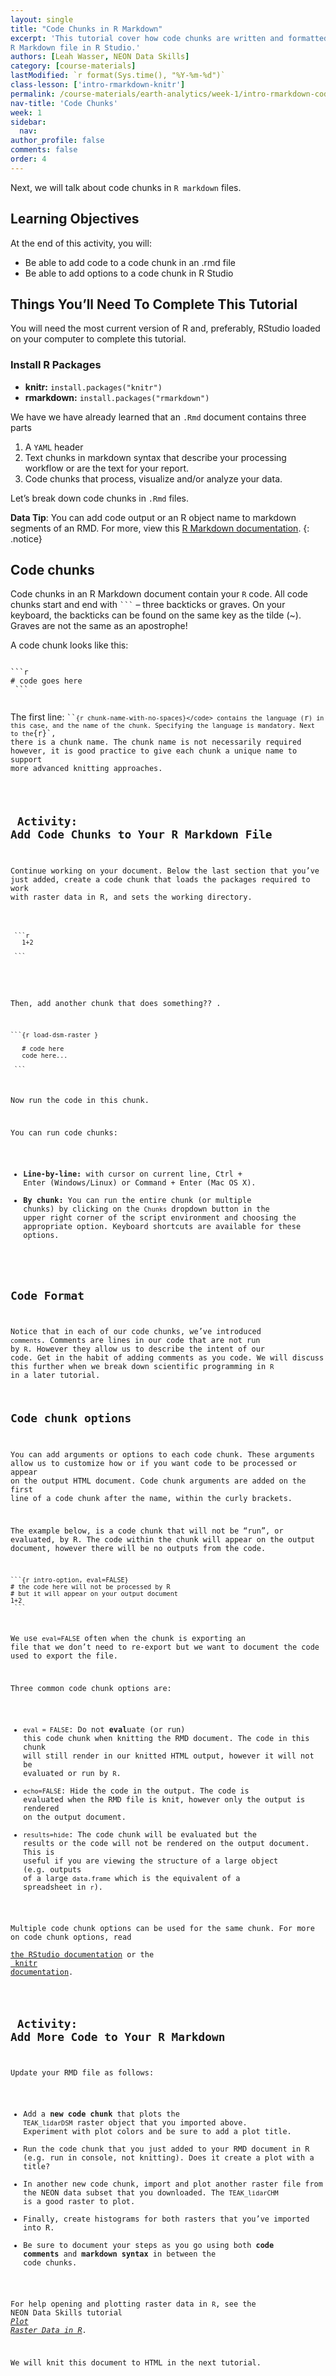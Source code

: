```yaml
---
layout: single
title: "Code Chunks in R Markdown"
excerpt: 'This tutorial cover how code chunks are written and formatted within an
R Markdown file in R Studio.'
authors: [Leah Wasser, NEON Data Skills]
category: [course-materials]
lastModified: `r format(Sys.time(), "%Y-%m-%d")`
class-lesson: ['intro-rmarkdown-knitr']
permalink: /course-materials/earth-analytics/week-1/intro-rmarkdown-code-chunks/
nav-title: 'Code Chunks'
week: 1
sidebar:
  nav:
author_profile: false
comments: false
order: 4
---
```


Next, we will talk about code chunks in `R markdown` files.

<div class='notice--success' markdown="1">

## <i class="fa fa-graduation-cap" aria-hidden="true"></i> Learning Objectives
At the end of this activity, you will:

* Be able to add code to a code chunk in an .rmd file
* Be able to add options to a code chunk in R Studio

## Things You’ll Need To Complete This Tutorial

You will need the most current version of R and, preferably, RStudio loaded on
your computer to complete this tutorial.

### Install R Packages

* **knitr:** `install.packages("knitr")`
* **rmarkdown:** `install.packages("rmarkdown")`

</div>

We have we have already learned that an `.Rmd` document contains three parts

1. A `YAML` header
2. Text chunks in markdown syntax that describe your processing workflow or are the text for your report.
3. Code chunks that process, visualize and/or analyze your data.

Let's break down code chunks in `.Rmd` files.


<i class="fa fa-star"></i> **Data Tip**: You can add code output or an R object
name to markdown segments of an RMD. For more, view this
<a href="http://rmarkdown.rstudio.com/authoring_quick_tour.html#inline_r_code" target="_blank"> R Markdown documentation</a>.
{: .notice}

## Code chunks

Code chunks in an R Markdown document contain your `R` code. All code chunks
 start and end with <code>```</code> -- three backticks or
graves. On your keyboard, the backticks can be found on the same key as the
tilde (~). Graves are not the same as an apostrophe!

A code chunk looks like this:

<pre><code>
```r
# code goes here
 ```
 </code></pre>

The first line: <code>```{r chunk-name-with-no-spaces}</code> contains the language (`r`) in this case, and the name of the chunk. Specifying
the language is mandatory. Next to the `{r}`, there is a chunk name. The chunk
name is not necessarily required however, it is good practice to give each
chunk a unique name to support more advanced knitting approaches.

<div class="notice--warning" markdown="1">

## <i class="fa fa-pencil-square-o" aria-hidden="true"></i> Activity: Add Code Chunks to Your R Markdown File

Continue working on your document. Below the last section that you've just added,
create a code chunk that loads the packages required to work with raster data
in R, and sets the working directory.

<pre>
<code>
 ```r

   1+2

 ```
 </code>
 </pre>


Then, add another chunk that does something?? .

<pre><code>```{r load-dsm-raster }

   # code here
   code here...

 ```</code></pre>

Now run the code in this chunk.

You can run code chunks:

* **Line-by-line:** with cursor on current line, Ctrl + Enter (Windows/Linux) or
Command + Enter (Mac OS X).
* **By chunk:** You can run the entire chunk (or multiple chunks) by
clicking on the `Chunks` dropdown button in the upper right corner of the script
environment and choosing the appropriate option. Keyboard shortcuts are
available for these options.

</div>

## Code Format

Notice that in each of our code chunks, we've introduced `comments`. Comments
are lines in our code that are not run by `R`. However they allow us to describe
the intent of our code. Get in the habit of adding comments as you code. We will discuss this further when we break down scientific programming in `R` in a
later tutorial.

## Code chunk options

You can add arguments or options to each code chunk. These arguments allow
us to customize how or if you want code to be
processed or appear on the output HTML document. Code chunk arguments are added on
the first line of a code
chunk after the name, within the curly brackets.

The example below, is a code chunk that will not be "run", or evaluated, by R.
The code within the chunk will appear on the output document, however there
will be no outputs from the code.

<pre><code>```{r intro-option, eval=FALSE}
# the code here will not be processed by R
# but it will appear on your output document
1+2
 ```</code></pre>

We use `eval=FALSE` often when the chunk is exporting an file that we don't
need to re-export but we want to document the code used to export the file.

Three common code chunk options are:

* `eval = FALSE`: Do not **eval**uate (or run) this code chunk when
knitting the RMD document. The code in this chunk will still render in our knitted
HTML output, however it will not be evaluated or run by `R`.
* `echo=FALSE`: Hide the code in the output. The code is
evaluated when the RMD file is knit, however only the output is rendered on the
output document.
* `results=hide`: The code chunk will be evaluated but the results or the code
will not be rendered on the output document. This is useful if you are viewing the
structure of a large object (e.g. outputs of a large `data.frame` which is
  the equivalent of a spreadsheet in `r`).

Multiple code chunk options can be used for the same chunk. For more on code
chunk options, read
<a href="http://rmarkdown.rstudio.com/authoring_rcodechunks.html" target="_blank"> the RStudio documentation</a>
or the
<a href="http://yihui.name/knitr/demo/output/" target="_blank"> knitr documentation</a>.

<div class="notice--warning" markdown="1">

## <i class="fa fa-pencil-square-o" aria-hidden="true"></i> Activity: Add More Code to Your R Markdown

Update your RMD file as follows:

* Add a **new code chunk** that plots the `TEAK_lidarDSM` raster object that you imported above.
Experiment with plot colors and be sure to add a plot title.
* Run the code chunk that you just added to your RMD document in R (e.g. run in console, not
knitting). Does it create a plot with a title?
* In another new code chunk, import and plot another raster file from the NEON data subset
that you downloaded. The `TEAK_lidarCHM` is a good raster to plot.
* Finally, create histograms for both rasters that you've imported into R.
* Be sure to document your steps as you go using both **code comments** and
**markdown syntax** in between the code chunks.

For help opening and plotting raster data in `R`, see the NEON Data Skills tutorial
<a href="http://neondataskills.org/R/Plot-Rasters-In-R/" target="_blank">*Plot Raster Data in R*</a>.

We will knit this document to HTML in the next tutorial.
</div>
